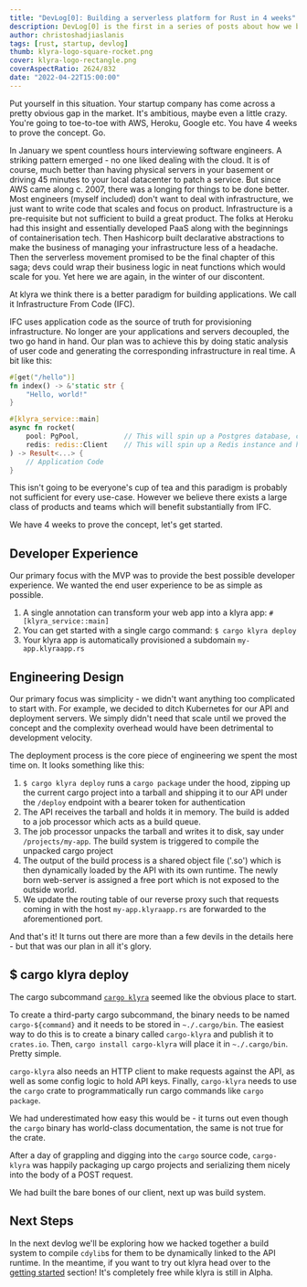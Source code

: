 ```yaml
---
title: "DevLog[0]: Building a serverless platform for Rust in 4 weeks"
description: DevLog[0] is the first in a series of posts about how we built the klyra MVP
author: christoshadjiaslanis
tags: [rust, startup, devlog]
thumb: klyra-logo-square-rocket.png
cover: klyra-logo-rectangle.png
coverAspectRatio: 2624/832
date: "2022-04-22T15:00:00"
---
```


Put yourself in this situation. Your startup company has come across a pretty obvious gap in the market. It's ambitious, maybe even a little crazy. You're going to toe-to-toe with AWS, Heroku, Google etc. You have 4 weeks to prove the concept. Go.

In January we spent countless hours interviewing software engineers. A striking pattern emerged - no one liked dealing with the cloud. It is of course, much better than having physical servers in your basement or driving 45 minutes to your local datacenter to patch a service. But since AWS came along c. 2007, there was a longing for things to be done better. Most engineers (myself included) don't want to deal with infrastructure, we just want to write code that scales and focus on product. Infrastructure is a pre-requisite but not sufficient to build a great product. The folks at Heroku had this insight and essentially developed PaaS along with the beginnings of containerisation tech. Then Hashicorp built declarative abstractions to make the business of managing your infrastructure less of a headache. Then the serverless movement promised to be the final chapter of this saga; devs could wrap their business logic in neat functions which would scale for you. Yet here we are again, in the winter of our discontent.

At klyra we think there is a better paradigm for building applications. We call it Infrastructure From Code (IFC).

IFC uses application code as the source of truth for provisioning infrastructure. No longer are your applications and servers decoupled, the two go hand in hand. Our plan was to achieve this by doing static analysis of user code and generating the corresponding infrastructure in real time. A bit like this:

```rust
#[get("/hello")]
fn index() -> &'static str {
    "Hello, world!"
}

#[klyra_service::main]
async fn rocket(
    pool: PgPool,           // This will spin up a Postgres database, create an account and hand you an authenticated connection pool
    redis: redis::Client    // This will spin up a Redis instance and hand you back a client
) -> Result<...> {
    // Application Code
}

```

This isn't going to be everyone's cup of tea and this paradigm is probably not sufficient for every use-case. However we believe there exists a large class of products and teams which will benefit substantially from IFC.

We have 4 weeks to prove the concept, let's get started.

## Developer Experience

Our primary focus with the MVP was to provide the best possible developer experience. We wanted the end user experience to be as simple as possible.

1. A single annotation can transform your web app into a klyra app: `#[klyra_service::main]`
2. You can get started with a single cargo command: `$ cargo klyra deploy`
3. Your klyra app is automatically provisioned a subdomain `my-app.klyraapp.rs`

## Engineering Design

Our primary focus was simplicity - we didn't want anything too complicated to start with. For example, we decided to ditch Kubernetes for our API and deployment servers. We simply didn't need that scale until we proved the concept and the complexity overhead would have been detrimental to development velocity.

The deployment process is the core piece of engineering we spent the most time on. It looks something like this:

1. `$ cargo klyra deploy` runs a `cargo package` under the hood, zipping up the current cargo project into a tarball and shipping it to our API under the `/deploy` endpoint with a bearer token for authentication
2. The API receives the tarball and holds it in memory. The build is added to a job processor which acts as a build queue.
3. The job processor unpacks the tarball and writes it to disk, say under `/projects/my-app`. The build system is triggered to compile the unpacked cargo project
4. The output of the build process is a shared object file ('.so') which is then dynamically loaded by the API with its own runtime. The newly born web-server is assigned a free port which is not exposed to the outside world.
5. We update the routing table of our reverse proxy such that requests coming in with the host `my-app.klyraapp.rs` are forwarded to the aforementioned port.

And that's it! It turns out there are more than a few devils in the details here - but that was our plan in all it's glory.

## $ cargo klyra deploy

The cargo subcommand [`cargo klyra`](https://github.com/getsynth/klyra/tree/main/cargo-klyra) seemed like the obvious place to start.

To create a third-party cargo subcommand, the binary needs to be named `cargo-${command}` and it needs to be stored in `~./.cargo/bin`. The easiest way to do this is to create a binary called `cargo-klyra` and publish it to `crates.io`. Then, `cargo install cargo-klyra` will place it in `~./.cargo/bin`. Pretty simple.

`cargo-klyra` also needs an HTTP client to make requests against the API, as well as some config logic to hold API keys. Finally, `cargo-klyra` needs to use the `cargo` crate to programmatically run cargo commands like `cargo package`.

We had underestimated how easy this would be - it turns out even though the `cargo` binary has world-class documentation, the same is not true for the crate.

After a day of grappling and digging into the `cargo` source code, `cargo-klyra` was happily packaging up cargo projects and serializing them nicely into the body of a POST request.

We had built the bare bones of our client, next up was build system.

## Next Steps

In the next devlog we'll be exploring how we hacked together a build system to compile `cdylib`s for them to be dynamically linked to the API runtime. In the meantime, if you want to try out klyra head over to the [getting started](https://docs.rs/klyra-service/0.2.6/klyra_service/) section! It's completely free while klyra is still in Alpha.
